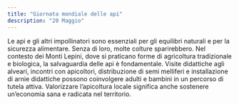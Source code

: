 ```yaml
---
title: "Giornata mondiale delle api"
description: "20 Maggio"
---
```


Le api e gli altri impollinatori sono essenziali per gli equilibri naturali e per la sicurezza alimentare. Senza di loro, molte colture sparirebbero. Nel contesto dei Monti Lepini, dove si praticano forme di agricoltura tradizionale e biologica, la salvaguardia delle api è fondamentale. Visite didattiche agli alveari, incontri con apicoltori, distribuzione di semi melliferi e installazione di arnie didattiche possono coinvolgere adulti e bambini in un percorso di tutela attiva. Valorizzare l’apicoltura locale significa anche sostenere un’economia sana e radicata nel territorio. 